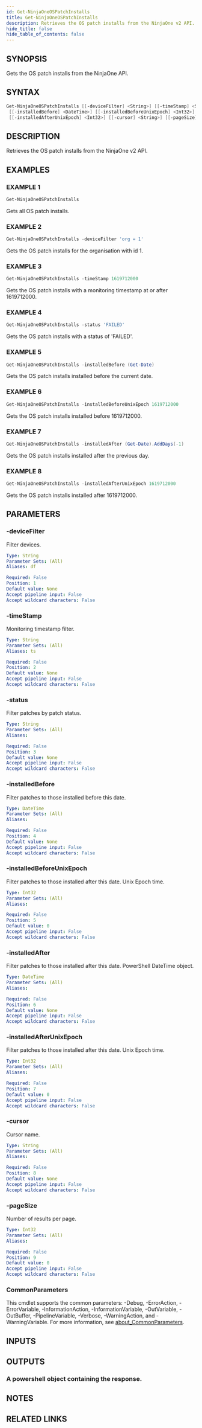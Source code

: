 ```yaml
---
id: Get-NinjaOneOSPatchInstalls
title: Get-NinjaOneOSPatchInstalls
description: Retrieves the OS patch installs from the NinjaOne v2 API.
hide_title: false
hide_table_of_contents: false
---
```


## SYNOPSIS

Gets the OS patch installs from the NinjaOne API.

## SYNTAX

```powershell
Get-NinjaOneOSPatchInstalls [[-deviceFilter] <String>] [[-timeStamp] <String>] [[-status] <String>]
 [[-installedBefore] <DateTime>] [[-installedBeforeUnixEpoch] <Int32>] [[-installedAfter] <DateTime>]
 [[-installedAfterUnixEpoch] <Int32>] [[-cursor] <String>] [[-pageSize] <Int32>] [<CommonParameters>]
```

## DESCRIPTION

Retrieves the OS patch installs from the NinjaOne v2 API.

## EXAMPLES

### EXAMPLE 1

```powershell
Get-NinjaOneOSPatchInstalls
```

Gets all OS patch installs.

### EXAMPLE 2

```powershell
Get-NinjaOneOSPatchInstalls -deviceFilter 'org = 1'
```

Gets the OS patch installs for the organisation with id 1.

### EXAMPLE 3

```powershell
Get-NinjaOneOSPatchInstalls -timeStamp 1619712000
```

Gets the OS patch installs with a monitoring timestamp at or after 1619712000.

### EXAMPLE 4

```powershell
Get-NinjaOneOSPatchInstalls -status 'FAILED'
```

Gets the OS patch installs with a status of 'FAILED'.

### EXAMPLE 5

```powershell
Get-NinjaOneOSPatchInstalls -installedBefore (Get-Date)
```

Gets the OS patch installs installed before the current date.

### EXAMPLE 6

```powershell
Get-NinjaOneOSPatchInstalls -installedBeforeUnixEpoch 1619712000
```

Gets the OS patch installs installed before 1619712000.

### EXAMPLE 7

```powershell
Get-NinjaOneOSPatchInstalls -installedAfter (Get-Date).AddDays(-1)
```

Gets the OS patch installs installed after the previous day.

### EXAMPLE 8

```powershell
Get-NinjaOneOSPatchInstalls -installedAfterUnixEpoch 1619712000
```

Gets the OS patch installs installed after 1619712000.

## PARAMETERS

### -deviceFilter

Filter devices.

```yaml
Type: String
Parameter Sets: (All)
Aliases: df

Required: False
Position: 1
Default value: None
Accept pipeline input: False
Accept wildcard characters: False
```

### -timeStamp

Monitoring timestamp filter.

```yaml
Type: String
Parameter Sets: (All)
Aliases: ts

Required: False
Position: 2
Default value: None
Accept pipeline input: False
Accept wildcard characters: False
```

### -status

Filter patches by patch status.

```yaml
Type: String
Parameter Sets: (All)
Aliases:

Required: False
Position: 3
Default value: None
Accept pipeline input: False
Accept wildcard characters: False
```

### -installedBefore

Filter patches to those installed before this date.

```yaml
Type: DateTime
Parameter Sets: (All)
Aliases:

Required: False
Position: 4
Default value: None
Accept pipeline input: False
Accept wildcard characters: False
```

### -installedBeforeUnixEpoch

Filter patches to those installed after this date.
Unix Epoch time.

```yaml
Type: Int32
Parameter Sets: (All)
Aliases:

Required: False
Position: 5
Default value: 0
Accept pipeline input: False
Accept wildcard characters: False
```

### -installedAfter

Filter patches to those installed after this date.
PowerShell DateTime object.

```yaml
Type: DateTime
Parameter Sets: (All)
Aliases:

Required: False
Position: 6
Default value: None
Accept pipeline input: False
Accept wildcard characters: False
```

### -installedAfterUnixEpoch

Filter patches to those installed after this date.
Unix Epoch time.

```yaml
Type: Int32
Parameter Sets: (All)
Aliases:

Required: False
Position: 7
Default value: 0
Accept pipeline input: False
Accept wildcard characters: False
```

### -cursor

Cursor name.

```yaml
Type: String
Parameter Sets: (All)
Aliases:

Required: False
Position: 8
Default value: None
Accept pipeline input: False
Accept wildcard characters: False
```

### -pageSize

Number of results per page.

```yaml
Type: Int32
Parameter Sets: (All)
Aliases:

Required: False
Position: 9
Default value: 0
Accept pipeline input: False
Accept wildcard characters: False
```

### CommonParameters

This cmdlet supports the common parameters: -Debug, -ErrorAction, -ErrorVariable, -InformationAction, -InformationVariable, -OutVariable, -OutBuffer, -PipelineVariable, -Verbose, -WarningAction, and -WarningVariable. For more information, see [about_CommonParameters](http://go.microsoft.com/fwlink/?LinkID=113216).

## INPUTS

## OUTPUTS

### A powershell object containing the response.

## NOTES

## RELATED LINKS
